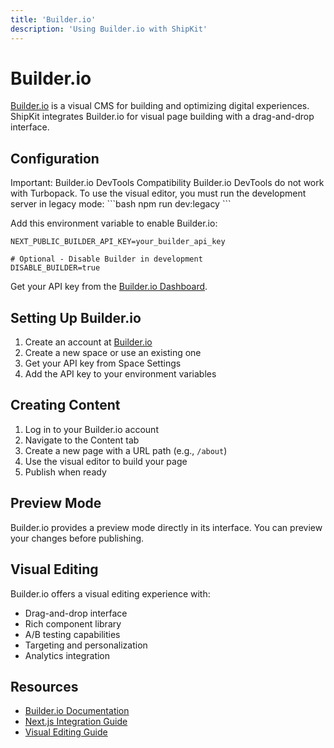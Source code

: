 ```yaml
---
title: 'Builder.io'
description: 'Using Builder.io with ShipKit'
---
```


# Builder.io

[Builder.io](https://builder.io) is a visual CMS for building and optimizing digital experiences. ShipKit integrates Builder.io for visual page building with a drag-and-drop interface.

## Configuration

<Alert variant="destructive" className="my-8">
  <AlertTriangle className="h-5 w-5" />
  <AlertTitle>Important: Builder.io DevTools Compatibility</AlertTitle>
  <AlertDescription>
    Builder.io DevTools do not work with Turbopack. To use the visual editor, you must run the development server in legacy mode:
    ```bash
    npm run dev:legacy
    ```
  </AlertDescription>
</Alert>

Add this environment variable to enable Builder.io:

```env
NEXT_PUBLIC_BUILDER_API_KEY=your_builder_api_key

# Optional - Disable Builder in development
DISABLE_BUILDER=true
```

Get your API key from the [Builder.io Dashboard](https://builder.io/account/space).

## Setting Up Builder.io

1. Create an account at [Builder.io](https://builder.io)
2. Create a new space or use an existing one
3. Get your API key from Space Settings
4. Add the API key to your environment variables

## Creating Content

1. Log in to your Builder.io account
2. Navigate to the Content tab
3. Create a new page with a URL path (e.g., `/about`)
4. Use the visual editor to build your page
5. Publish when ready

## Preview Mode

Builder.io provides a preview mode directly in its interface. You can preview your changes before publishing.

## Visual Editing

Builder.io offers a visual editing experience with:

- Drag-and-drop interface
- Rich component library
- A/B testing capabilities
- Targeting and personalization
- Analytics integration

## Resources

- [Builder.io Documentation](https://www.builder.io/c/docs/developers)
- [Next.js Integration Guide](https://www.builder.io/c/docs/quickstart-nextjs)
- [Visual Editing Guide](https://www.builder.io/c/docs/guides/visual-editing)

